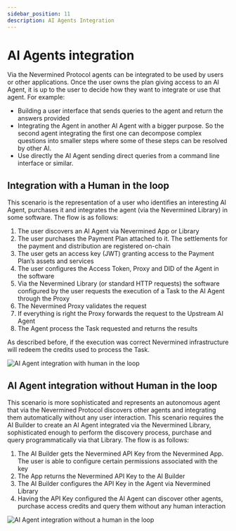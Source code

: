 ```yaml
---
sidebar_position: 11
description: AI Agents Integration
---
```


# AI Agents integration

Via the Nevermined Protocol agents can be integrated to be used by users or other applications. Once the user owns the plan giving access to an AI Agent, it is up to the user to decide how they want to integrate or use that agent. For example:

- Building a user interface that sends queries to the agent and return the answers provided
- Integrating the Agent in another AI Agent with a bigger purpose. So the second agent integrating the first one can decompose complex questions into smaller steps where some of these steps can be resolved by other AI.
- Use directly the AI Agent sending direct queries from a command line interface or similar.

## Integration with a Human in the loop

This scenario is the representation of a user who identifies an interesting AI Agent, purchases it and integrates the agent (via the Nevermined Library) in some software. The flow is as follows:

1. The user discovers an AI Agent via Nevermined App or Library
2. The user purchases the Payment Plan attached to it. The settlements for the payment and distribution are registered on-chain
3. The user gets an access key (JWT) granting access to the Payment Plan’s assets and services
4. The user configures the Access Token, Proxy and DID of the Agent in the software
5. Via the Nevermined Library (or standard HTTP requests) the software configured by the user requests the execution of a Task to the AI Agent through the Proxy
6. The Nevermined Proxy validates the request
7. If everything is right the Proxy forwards the request to the Upstream AI Agent
8. The Agent process the Task requested and returns the results

As described before, if the execution was correct Nevermined infrastructure will redeem the credits used to process the Task.

![AI Agent integration with human in the loop](images/integration_human.png)

## AI Agent integration without Human in the loop

This scenario is more sophisticated and represents an autonomous agent that via the Nevermined Protocol discovers other agents and integrating them automatically without any user interaction. This scenario requires the AI Builder to create an AI Agent integrated via the Nevermined Library, sophisticated enough to perform the discovery process, purchase and query programmatically via that Library. The flow is as follows:

1. The AI Builder gets the Nevermined API Key from the Nevermined App. The user is able to configure certain permissions associated with the key
2. The App returns the Nevermined API Key to the AI Builder
3. The AI Builder configures the API Key in the Agent via Nevermined Library
4. Having the API Key configured the AI Agent can discover other agents, purchase access credits and query them without any human interaction

![AI Agent integration without a human in the loop](images/integration_without_human.png)

